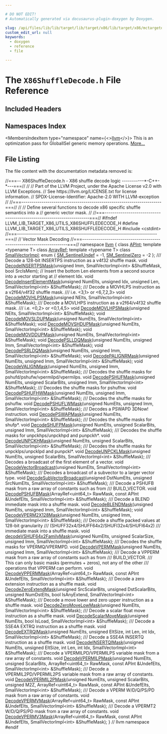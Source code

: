 ```yaml
---

# DO NOT EDIT!
# Automatically generated via docusaurus-plugin-doxygen by Doxygen.

slug: /api/files/lib/lib/target/lib/target/x86/lib/target/x86/mctargetdesc/x86shuffledecode-h
custom_edit_url: null
keywords:
  - doxygen
  - reference
  - file

---
```





# The `X86ShuffleDecode.h` File Reference

<DoxygenPage pluginConfig={pluginConfig}>



## Included Headers

<IncludesList>
<IncludesListItem
  filePath="cstdint"
  permalink=""
  isLocal="false" />
</IncludesList>

## Namespaces Index

<MembersIndex>

<MembersIndexItem
  type="namespace"
  name={<><a href="/docs/api/namespaces/llvm">llvm</a></>}>
This is an optimization pass for GlobalISel generic memory operations. <a href="/docs/api/namespaces/llvm/#details">More...</a>
</MembersIndexItem>

</MembersIndex>


## File Listing

The file content with the documentation metadata removed is:

<ProgramListing>

<Link id="l00001" /><CodeLine lineNumber="1"><span class="doxyHighlightComment">//===-- X86ShuffleDecode.h - X86 shuffle decode logic -----------&#42;-C++-&#42;---===//</span></CodeLine>
<Link id="l00002" /><CodeLine lineNumber="2"><span class="doxyHighlightComment">//</span></CodeLine>
<Link id="l00003" /><CodeLine lineNumber="3"><span class="doxyHighlightComment">// Part of the LLVM Project, under the Apache License v2.0 with LLVM Exceptions.</span></CodeLine>
<Link id="l00004" /><CodeLine lineNumber="4"><span class="doxyHighlightComment">// See https://llvm.org/LICENSE.txt for license information.</span></CodeLine>
<Link id="l00005" /><CodeLine lineNumber="5"><span class="doxyHighlightComment">// SPDX-License-Identifier: Apache-2.0 WITH LLVM-exception</span></CodeLine>
<Link id="l00006" /><CodeLine lineNumber="6"><span class="doxyHighlightComment">//</span></CodeLine>
<Link id="l00007" /><CodeLine lineNumber="7"><span class="doxyHighlightComment">//===----------------------------------------------------------------------===//</span></CodeLine>
<Link id="l00008" /><CodeLine lineNumber="8"><span class="doxyHighlightComment">//</span></CodeLine>
<Link id="l00009" /><CodeLine lineNumber="9"><span class="doxyHighlightComment">// Define several functions to decode x86 specific shuffle semantics into a</span></CodeLine>
<Link id="l00010" /><CodeLine lineNumber="10"><span class="doxyHighlightComment">// generic vector mask.</span></CodeLine>
<Link id="l00011" /><CodeLine lineNumber="11"><span class="doxyHighlightComment">//</span></CodeLine>
<Link id="l00012" /><CodeLine lineNumber="12"><span class="doxyHighlightComment">//===----------------------------------------------------------------------===//</span></CodeLine>
<Link id="l00013" /><CodeLine lineNumber="13"></CodeLine>
<Link id="l00014" /><CodeLine lineNumber="14"><span class="doxyHighlightPreprocessor">#ifndef LLVM&#95;LIB&#95;TARGET&#95;X86&#95;UTILS&#95;X86SHUFFLEDECODE&#95;H</span></CodeLine>
<Link id="l00015" /><CodeLine lineNumber="15"><span class="doxyHighlightPreprocessor">#define LLVM&#95;LIB&#95;TARGET&#95;X86&#95;UTILS&#95;X86SHUFFLEDECODE&#95;H</span></CodeLine>
<Link id="l00016" /><CodeLine lineNumber="16"></CodeLine>
<Link id="l00017" /><CodeLine lineNumber="17"><span class="doxyHighlightPreprocessor">#include &lt;cstdint&gt;</span></CodeLine>
<Link id="l00018" /><CodeLine lineNumber="18"></CodeLine>
<Link id="l00019" /><CodeLine lineNumber="19"><span class="doxyHighlightComment">//===----------------------------------------------------------------------===//</span></CodeLine>
<Link id="l00020" /><CodeLine lineNumber="20"><span class="doxyHighlightComment">//  Vector Mask Decoding</span></CodeLine>
<Link id="l00021" /><CodeLine lineNumber="21"><span class="doxyHighlightComment">//===----------------------------------------------------------------------===//</span></CodeLine>
<Link id="l00022" /><CodeLine lineNumber="22"></CodeLine>
<Link id="l00023" /><CodeLine lineNumber="23"><span class="doxyHighlightKeyword">namespace </span><span class="doxyHighlight"><a href="/docs/api/namespaces/llvm">llvm</a> &#123;</span></CodeLine>
<Link id="l00024" /><CodeLine lineNumber="24"><span class="doxyHighlightKeyword">class </span><span class="doxyHighlight"><a href="/docs/api/classes/llvm/apint">APInt</a>;</span></CodeLine>
<Link id="l00025" /><CodeLine lineNumber="25"><span class="doxyHighlightKeyword">template</span><span class="doxyHighlight"> &lt;</span><span class="doxyHighlightKeyword">typename</span><span class="doxyHighlight"> T&gt; </span><span class="doxyHighlightKeyword">class </span><span class="doxyHighlight"><a href="/docs/api/classes/llvm/arrayref">ArrayRef</a>;</span></CodeLine>
<Link id="l00026" /><CodeLine lineNumber="26"><span class="doxyHighlightKeyword">template</span><span class="doxyHighlight"> &lt;</span><span class="doxyHighlightKeyword">typename</span><span class="doxyHighlight"> T&gt; </span><span class="doxyHighlightKeyword">class </span><span class="doxyHighlight"><a href="/docs/api/classes/llvm/smallvectorimpl">SmallVectorImpl</a>;</span></CodeLine>
<Link id="l00027" /><CodeLine lineNumber="27"></CodeLine>
<Link id="l00028" /><CodeLine lineNumber="28" lineLink="/docs/api/namespaces/llvm/#afaddf811d44f58e7d0e16ca3266b8689a3f112d168d45b1ab58a80c2b9f7e6cb4"><span class="doxyHighlightKeyword">enum</span><span class="doxyHighlight"> &#123; <a href="/docs/api/namespaces/llvm/#afaddf811d44f58e7d0e16ca3266b8689a3f112d168d45b1ab58a80c2b9f7e6cb4">SM&#95;SentinelUndef</a> = -1, <a href="/docs/api/namespaces/llvm/#afaddf811d44f58e7d0e16ca3266b8689ac131901c70cd3380fd61a47415b58740">SM&#95;SentinelZero</a> = -2 &#125;;</span></CodeLine>
<Link id="l00029" /><CodeLine lineNumber="29"></CodeLine>
<Link id="l00030" /><CodeLine lineNumber="30"><span class="doxyHighlightComment">/// Decode a 128-bit INSERTPS instruction as a v4f32 shuffle mask.</span></CodeLine>
<Link id="l00031" /><CodeLine lineNumber="31"><span class="doxyHighlightKeywordType">void</span><span class="doxyHighlight"> <a href="/docs/api/namespaces/llvm/#a54d9df5550cc72e33765a9213af3a081">DecodeINSERTPSMask</a>(</span><span class="doxyHighlightKeywordType">unsigned</span><span class="doxyHighlight"> Imm, SmallVectorImpl&lt;int&gt; &amp;ShuffleMask,</span></CodeLine>
<Link id="l00032" /><CodeLine lineNumber="32"><span class="doxyHighlight">                        </span><span class="doxyHighlightKeywordType">bool</span><span class="doxyHighlight"> SrcIsMem);</span></CodeLine>
<Link id="l00033" /><CodeLine lineNumber="33"></CodeLine>
<Link id="l00034" /><CodeLine lineNumber="34"><span class="doxyHighlightComment">// Insert the bottom Len elements from a second source into a vector starting at</span></CodeLine>
<Link id="l00035" /><CodeLine lineNumber="35"><span class="doxyHighlightComment">// element Idx.</span></CodeLine>
<Link id="l00036" /><CodeLine lineNumber="36"><span class="doxyHighlightKeywordType">void</span><span class="doxyHighlight"> <a href="/docs/api/namespaces/llvm/#a13a4f002f67e507023190d6e72a7c738">DecodeInsertElementMask</a>(</span><span class="doxyHighlightKeywordType">unsigned</span><span class="doxyHighlight"> NumElts, </span><span class="doxyHighlightKeywordType">unsigned</span><span class="doxyHighlight"> Idx, </span><span class="doxyHighlightKeywordType">unsigned</span><span class="doxyHighlight"> Len,</span></CodeLine>
<Link id="l00037" /><CodeLine lineNumber="37"><span class="doxyHighlight">                             SmallVectorImpl&lt;int&gt; &amp;ShuffleMask);</span></CodeLine>
<Link id="l00038" /><CodeLine lineNumber="38"></CodeLine>
<Link id="l00039" /><CodeLine lineNumber="39"><span class="doxyHighlightComment">/// Decode a MOVHLPS instruction as a v2f64/v4f32 shuffle mask.</span></CodeLine>
<Link id="l00040" /><CodeLine lineNumber="40"><span class="doxyHighlightComment">/// i.e. &lt;3,1&gt; or &lt;6,7,2,3&gt;</span></CodeLine>
<Link id="l00041" /><CodeLine lineNumber="41"><span class="doxyHighlightKeywordType">void</span><span class="doxyHighlight"> <a href="/docs/api/namespaces/llvm/#a06757c13e2255f68dcc264f90e297866">DecodeMOVHLPSMask</a>(</span><span class="doxyHighlightKeywordType">unsigned</span><span class="doxyHighlight"> NElts, SmallVectorImpl&lt;int&gt; &amp;ShuffleMask);</span></CodeLine>
<Link id="l00042" /><CodeLine lineNumber="42"></CodeLine>
<Link id="l00043" /><CodeLine lineNumber="43"><span class="doxyHighlightComment">/// Decode a MOVLHPS instruction as a v2f64/v4f32 shuffle mask.</span></CodeLine>
<Link id="l00044" /><CodeLine lineNumber="44"><span class="doxyHighlightComment">/// i.e. &lt;0,2&gt; or &lt;0,1,4,5&gt;</span></CodeLine>
<Link id="l00045" /><CodeLine lineNumber="45"><span class="doxyHighlightKeywordType">void</span><span class="doxyHighlight"> <a href="/docs/api/namespaces/llvm/#a623ed11af9d5d9d002106a261964a616">DecodeMOVLHPSMask</a>(</span><span class="doxyHighlightKeywordType">unsigned</span><span class="doxyHighlight"> NElts, SmallVectorImpl&lt;int&gt; &amp;ShuffleMask);</span></CodeLine>
<Link id="l00046" /><CodeLine lineNumber="46"></CodeLine>
<Link id="l00047" /><CodeLine lineNumber="47"><span class="doxyHighlightKeywordType">void</span><span class="doxyHighlight"> <a href="/docs/api/namespaces/llvm/#ab771db4c5e178de23b77b6e30fb582c0">DecodeMOVSLDUPMask</a>(</span><span class="doxyHighlightKeywordType">unsigned</span><span class="doxyHighlight"> NumElts, SmallVectorImpl&lt;int&gt; &amp;ShuffleMask);</span></CodeLine>
<Link id="l00048" /><CodeLine lineNumber="48"></CodeLine>
<Link id="l00049" /><CodeLine lineNumber="49"><span class="doxyHighlightKeywordType">void</span><span class="doxyHighlight"> <a href="/docs/api/namespaces/llvm/#aee8aa7777eedc7487661fee12bf3e7c6">DecodeMOVSHDUPMask</a>(</span><span class="doxyHighlightKeywordType">unsigned</span><span class="doxyHighlight"> NumElts, SmallVectorImpl&lt;int&gt; &amp;ShuffleMask);</span></CodeLine>
<Link id="l00050" /><CodeLine lineNumber="50"></CodeLine>
<Link id="l00051" /><CodeLine lineNumber="51"><span class="doxyHighlightKeywordType">void</span><span class="doxyHighlight"> <a href="/docs/api/namespaces/llvm/#adcedbc2538f7e9666fa49dcc0a61375e">DecodeMOVDDUPMask</a>(</span><span class="doxyHighlightKeywordType">unsigned</span><span class="doxyHighlight"> NumElts, SmallVectorImpl&lt;int&gt; &amp;ShuffleMask);</span></CodeLine>
<Link id="l00052" /><CodeLine lineNumber="52"></CodeLine>
<Link id="l00053" /><CodeLine lineNumber="53"><span class="doxyHighlightKeywordType">void</span><span class="doxyHighlight"> <a href="/docs/api/namespaces/llvm/#abfe6c00814a6a08dcd4a68cbd2a934e4">DecodePSLLDQMask</a>(</span><span class="doxyHighlightKeywordType">unsigned</span><span class="doxyHighlight"> NumElts, </span><span class="doxyHighlightKeywordType">unsigned</span><span class="doxyHighlight"> Imm,</span></CodeLine>
<Link id="l00054" /><CodeLine lineNumber="54"><span class="doxyHighlight">                      SmallVectorImpl&lt;int&gt; &amp;ShuffleMask);</span></CodeLine>
<Link id="l00055" /><CodeLine lineNumber="55"></CodeLine>
<Link id="l00056" /><CodeLine lineNumber="56"><span class="doxyHighlightKeywordType">void</span><span class="doxyHighlight"> <a href="/docs/api/namespaces/llvm/#a4b5002b835149198532fc6ef6685e0b2">DecodePSRLDQMask</a>(</span><span class="doxyHighlightKeywordType">unsigned</span><span class="doxyHighlight"> NumElts, </span><span class="doxyHighlightKeywordType">unsigned</span><span class="doxyHighlight"> Imm,</span></CodeLine>
<Link id="l00057" /><CodeLine lineNumber="57"><span class="doxyHighlight">                      SmallVectorImpl&lt;int&gt; &amp;ShuffleMask);</span></CodeLine>
<Link id="l00058" /><CodeLine lineNumber="58"></CodeLine>
<Link id="l00059" /><CodeLine lineNumber="59"><span class="doxyHighlightKeywordType">void</span><span class="doxyHighlight"> <a href="/docs/api/namespaces/llvm/#ab489acbbe8913e85a72c328360e7b80b">DecodePALIGNRMask</a>(</span><span class="doxyHighlightKeywordType">unsigned</span><span class="doxyHighlight"> NumElts, </span><span class="doxyHighlightKeywordType">unsigned</span><span class="doxyHighlight"> Imm,</span></CodeLine>
<Link id="l00060" /><CodeLine lineNumber="60"><span class="doxyHighlight">                       SmallVectorImpl&lt;int&gt; &amp;ShuffleMask);</span></CodeLine>
<Link id="l00061" /><CodeLine lineNumber="61"></CodeLine>
<Link id="l00062" /><CodeLine lineNumber="62"><span class="doxyHighlightKeywordType">void</span><span class="doxyHighlight"> <a href="/docs/api/namespaces/llvm/#aa5190b9dbb3777bd0cbe9b17c1713a4b">DecodeVALIGNMask</a>(</span><span class="doxyHighlightKeywordType">unsigned</span><span class="doxyHighlight"> NumElts, </span><span class="doxyHighlightKeywordType">unsigned</span><span class="doxyHighlight"> Imm,</span></CodeLine>
<Link id="l00063" /><CodeLine lineNumber="63"><span class="doxyHighlight">                      SmallVectorImpl&lt;int&gt; &amp;ShuffleMask);</span></CodeLine>
<Link id="l00064" /><CodeLine lineNumber="64"></CodeLine>
<Link id="l00065" /><CodeLine lineNumber="65"><span class="doxyHighlightComment">/// Decodes the shuffle masks for pshufd/pshufw/vpermilpd/vpermilps.</span></CodeLine>
<Link id="l00066" /><CodeLine lineNumber="66"><span class="doxyHighlightKeywordType">void</span><span class="doxyHighlight"> <a href="/docs/api/namespaces/llvm/#ad9d7820c2d1fb15b4454f215980469c5">DecodePSHUFMask</a>(</span><span class="doxyHighlightKeywordType">unsigned</span><span class="doxyHighlight"> NumElts, </span><span class="doxyHighlightKeywordType">unsigned</span><span class="doxyHighlight"> ScalarBits, </span><span class="doxyHighlightKeywordType">unsigned</span><span class="doxyHighlight"> Imm,</span></CodeLine>
<Link id="l00067" /><CodeLine lineNumber="67"><span class="doxyHighlight">                     SmallVectorImpl&lt;int&gt; &amp;ShuffleMask);</span></CodeLine>
<Link id="l00068" /><CodeLine lineNumber="68"></CodeLine>
<Link id="l00069" /><CodeLine lineNumber="69"><span class="doxyHighlightComment">/// Decodes the shuffle masks for pshufhw.</span></CodeLine>
<Link id="l00070" /><CodeLine lineNumber="70"><span class="doxyHighlightKeywordType">void</span><span class="doxyHighlight"> <a href="/docs/api/namespaces/llvm/#ae6980ab306f3c6b311d1f4bd0153dcd6">DecodePSHUFHWMask</a>(</span><span class="doxyHighlightKeywordType">unsigned</span><span class="doxyHighlight"> NumElts, </span><span class="doxyHighlightKeywordType">unsigned</span><span class="doxyHighlight"> Imm,</span></CodeLine>
<Link id="l00071" /><CodeLine lineNumber="71"><span class="doxyHighlight">                       SmallVectorImpl&lt;int&gt; &amp;ShuffleMask);</span></CodeLine>
<Link id="l00072" /><CodeLine lineNumber="72"></CodeLine>
<Link id="l00073" /><CodeLine lineNumber="73"><span class="doxyHighlightComment">/// Decodes the shuffle masks for pshuflw.</span></CodeLine>
<Link id="l00074" /><CodeLine lineNumber="74"><span class="doxyHighlightKeywordType">void</span><span class="doxyHighlight"> <a href="/docs/api/namespaces/llvm/#a1ea81707249d1e52ad3605e971edbcd9">DecodePSHUFLWMask</a>(</span><span class="doxyHighlightKeywordType">unsigned</span><span class="doxyHighlight"> NumElts, </span><span class="doxyHighlightKeywordType">unsigned</span><span class="doxyHighlight"> Imm,</span></CodeLine>
<Link id="l00075" /><CodeLine lineNumber="75"><span class="doxyHighlight">                       SmallVectorImpl&lt;int&gt; &amp;ShuffleMask);</span></CodeLine>
<Link id="l00076" /><CodeLine lineNumber="76"></CodeLine>
<Link id="l00077" /><CodeLine lineNumber="77"><span class="doxyHighlightComment">/// Decodes a PSWAPD 3DNow! instruction.</span></CodeLine>
<Link id="l00078" /><CodeLine lineNumber="78"><span class="doxyHighlightKeywordType">void</span><span class="doxyHighlight"> <a href="/docs/api/namespaces/llvm/#a7e3f414df2509b831cd510b0269fcd81">DecodePSWAPMask</a>(</span><span class="doxyHighlightKeywordType">unsigned</span><span class="doxyHighlight"> NumElts, SmallVectorImpl&lt;int&gt; &amp;ShuffleMask);</span></CodeLine>
<Link id="l00079" /><CodeLine lineNumber="79"></CodeLine>
<Link id="l00080" /><CodeLine lineNumber="80"><span class="doxyHighlightComment">/// Decodes the shuffle masks for shufp&#42;.</span></CodeLine>
<Link id="l00081" /><CodeLine lineNumber="81"><span class="doxyHighlightKeywordType">void</span><span class="doxyHighlight"> <a href="/docs/api/namespaces/llvm/#ae6865b2aae273b40d7284034769da3d8">DecodeSHUFPMask</a>(</span><span class="doxyHighlightKeywordType">unsigned</span><span class="doxyHighlight"> NumElts, </span><span class="doxyHighlightKeywordType">unsigned</span><span class="doxyHighlight"> ScalarBits, </span><span class="doxyHighlightKeywordType">unsigned</span><span class="doxyHighlight"> Imm,</span></CodeLine>
<Link id="l00082" /><CodeLine lineNumber="82"><span class="doxyHighlight">                     SmallVectorImpl&lt;int&gt; &amp;ShuffleMask);</span></CodeLine>
<Link id="l00083" /><CodeLine lineNumber="83"></CodeLine>
<Link id="l00084" /><CodeLine lineNumber="84"><span class="doxyHighlightComment">/// Decodes the shuffle masks for unpckhps/unpckhpd and punpckh&#42;.</span></CodeLine>
<Link id="l00085" /><CodeLine lineNumber="85"><span class="doxyHighlightKeywordType">void</span><span class="doxyHighlight"> <a href="/docs/api/namespaces/llvm/#ac3e2417cd0c0945eb8ea230132174859">DecodeUNPCKHMask</a>(</span><span class="doxyHighlightKeywordType">unsigned</span><span class="doxyHighlight"> NumElts, </span><span class="doxyHighlightKeywordType">unsigned</span><span class="doxyHighlight"> ScalarBits,</span></CodeLine>
<Link id="l00086" /><CodeLine lineNumber="86"><span class="doxyHighlight">                      SmallVectorImpl&lt;int&gt; &amp;ShuffleMask);</span></CodeLine>
<Link id="l00087" /><CodeLine lineNumber="87"></CodeLine>
<Link id="l00088" /><CodeLine lineNumber="88"><span class="doxyHighlightComment">/// Decodes the shuffle masks for unpcklps/unpcklpd and punpckl&#42;.</span></CodeLine>
<Link id="l00089" /><CodeLine lineNumber="89"><span class="doxyHighlightKeywordType">void</span><span class="doxyHighlight"> <a href="/docs/api/namespaces/llvm/#abfba7ac64ff238335b6db60849e2fb74">DecodeUNPCKLMask</a>(</span><span class="doxyHighlightKeywordType">unsigned</span><span class="doxyHighlight"> NumElts, </span><span class="doxyHighlightKeywordType">unsigned</span><span class="doxyHighlight"> ScalarBits,</span></CodeLine>
<Link id="l00090" /><CodeLine lineNumber="90"><span class="doxyHighlight">                      SmallVectorImpl&lt;int&gt; &amp;ShuffleMask);</span></CodeLine>
<Link id="l00091" /><CodeLine lineNumber="91"></CodeLine>
<Link id="l00092" /><CodeLine lineNumber="92"><span class="doxyHighlightComment">/// Decodes a broadcast of the first element of a vector.</span></CodeLine>
<Link id="l00093" /><CodeLine lineNumber="93"><span class="doxyHighlightKeywordType">void</span><span class="doxyHighlight"> <a href="/docs/api/namespaces/llvm/#ae1c21c2047c2672172c2b469f4801bdf">DecodeVectorBroadcast</a>(</span><span class="doxyHighlightKeywordType">unsigned</span><span class="doxyHighlight"> NumElts, SmallVectorImpl&lt;int&gt; &amp;ShuffleMask);</span></CodeLine>
<Link id="l00094" /><CodeLine lineNumber="94"></CodeLine>
<Link id="l00095" /><CodeLine lineNumber="95"><span class="doxyHighlightComment">/// Decodes a broadcast of a subvector to a larger vector type.</span></CodeLine>
<Link id="l00096" /><CodeLine lineNumber="96"><span class="doxyHighlightKeywordType">void</span><span class="doxyHighlight"> <a href="/docs/api/namespaces/llvm/#abd0284b76f8abda19007d5c30d460fc2">DecodeSubVectorBroadcast</a>(</span><span class="doxyHighlightKeywordType">unsigned</span><span class="doxyHighlight"> DstNumElts, </span><span class="doxyHighlightKeywordType">unsigned</span><span class="doxyHighlight"> SrcNumElts,</span></CodeLine>
<Link id="l00097" /><CodeLine lineNumber="97"><span class="doxyHighlight">                              SmallVectorImpl&lt;int&gt; &amp;ShuffleMask);</span></CodeLine>
<Link id="l00098" /><CodeLine lineNumber="98"></CodeLine>
<Link id="l00099" /><CodeLine lineNumber="99"><span class="doxyHighlightComment">/// Decode a PSHUFB mask from a raw array of constants such as from</span></CodeLine>
<Link id="l00100" /><CodeLine lineNumber="100"><span class="doxyHighlightComment">/// BUILD&#95;VECTOR.</span></CodeLine>
<Link id="l00101" /><CodeLine lineNumber="101"><span class="doxyHighlightKeywordType">void</span><span class="doxyHighlight"> <a href="/docs/api/namespaces/llvm/#afb680fe35fd4d397b7d0674c45861008">DecodePSHUFBMask</a>(ArrayRef&lt;uint64&#95;t&gt; RawMask, </span><span class="doxyHighlightKeyword">const</span><span class="doxyHighlight"> APInt &amp;UndefElts,</span></CodeLine>
<Link id="l00102" /><CodeLine lineNumber="102"><span class="doxyHighlight">                      SmallVectorImpl&lt;int&gt; &amp;ShuffleMask);</span></CodeLine>
<Link id="l00103" /><CodeLine lineNumber="103"></CodeLine>
<Link id="l00104" /><CodeLine lineNumber="104"><span class="doxyHighlightComment">/// Decode a BLEND immediate mask into a shuffle mask.</span></CodeLine>
<Link id="l00105" /><CodeLine lineNumber="105"><span class="doxyHighlightKeywordType">void</span><span class="doxyHighlight"> <a href="/docs/api/namespaces/llvm/#a3d97ec8d51a9f56c4a2cff1f7a567b4e">DecodeBLENDMask</a>(</span><span class="doxyHighlightKeywordType">unsigned</span><span class="doxyHighlight"> NumElts, </span><span class="doxyHighlightKeywordType">unsigned</span><span class="doxyHighlight"> Imm,</span></CodeLine>
<Link id="l00106" /><CodeLine lineNumber="106"><span class="doxyHighlight">                     SmallVectorImpl&lt;int&gt; &amp;ShuffleMask);</span></CodeLine>
<Link id="l00107" /><CodeLine lineNumber="107"></CodeLine>
<Link id="l00108" /><CodeLine lineNumber="108"><span class="doxyHighlightKeywordType">void</span><span class="doxyHighlight"> <a href="/docs/api/namespaces/llvm/#a56561a06c5e189905d213a05a0ab9273">DecodeVPERM2X128Mask</a>(</span><span class="doxyHighlightKeywordType">unsigned</span><span class="doxyHighlight"> NumElts, </span><span class="doxyHighlightKeywordType">unsigned</span><span class="doxyHighlight"> Imm,</span></CodeLine>
<Link id="l00109" /><CodeLine lineNumber="109"><span class="doxyHighlight">                          SmallVectorImpl&lt;int&gt; &amp;ShuffleMask);</span></CodeLine>
<Link id="l00110" /><CodeLine lineNumber="110"></CodeLine>
<Link id="l00111" /><CodeLine lineNumber="111"><span class="doxyHighlightComment">/// Decode a shuffle packed values at 128-bit granularity</span></CodeLine>
<Link id="l00112" /><CodeLine lineNumber="112"><span class="doxyHighlightComment">/// (SHUFF32x4/SHUFF64x2/SHUFI32x4/SHUFI64x2)</span></CodeLine>
<Link id="l00113" /><CodeLine lineNumber="113"><span class="doxyHighlightComment">/// immediate mask into a shuffle mask.</span></CodeLine>
<Link id="l00114" /><CodeLine lineNumber="114"><span class="doxyHighlightKeywordType">void</span><span class="doxyHighlight"> <a href="/docs/api/namespaces/llvm/#a3df0419215a6ed24a6c29f8cf25aa4e5">decodeVSHUF64x2FamilyMask</a>(</span><span class="doxyHighlightKeywordType">unsigned</span><span class="doxyHighlight"> NumElts, </span><span class="doxyHighlightKeywordType">unsigned</span><span class="doxyHighlight"> ScalarSize,</span></CodeLine>
<Link id="l00115" /><CodeLine lineNumber="115"><span class="doxyHighlight">                               </span><span class="doxyHighlightKeywordType">unsigned</span><span class="doxyHighlight"> Imm, SmallVectorImpl&lt;int&gt; &amp;ShuffleMask);</span></CodeLine>
<Link id="l00116" /><CodeLine lineNumber="116"></CodeLine>
<Link id="l00117" /><CodeLine lineNumber="117"><span class="doxyHighlightComment">/// Decodes the shuffle masks for VPERMQ/VPERMPD.</span></CodeLine>
<Link id="l00118" /><CodeLine lineNumber="118"><span class="doxyHighlightKeywordType">void</span><span class="doxyHighlight"> <a href="/docs/api/namespaces/llvm/#a3e3f786bc082e1485e1a863aab736513">DecodeVPERMMask</a>(</span><span class="doxyHighlightKeywordType">unsigned</span><span class="doxyHighlight"> NumElts, </span><span class="doxyHighlightKeywordType">unsigned</span><span class="doxyHighlight"> Imm,</span></CodeLine>
<Link id="l00119" /><CodeLine lineNumber="119"><span class="doxyHighlight">                     SmallVectorImpl&lt;int&gt; &amp;ShuffleMask);</span></CodeLine>
<Link id="l00120" /><CodeLine lineNumber="120"></CodeLine>
<Link id="l00121" /><CodeLine lineNumber="121"><span class="doxyHighlightComment">/// Decode a VPPERM mask from a raw array of constants such as from</span></CodeLine>
<Link id="l00122" /><CodeLine lineNumber="122"><span class="doxyHighlightComment">/// BUILD&#95;VECTOR.</span></CodeLine>
<Link id="l00123" /><CodeLine lineNumber="123"><span class="doxyHighlightComment">/// This can only basic masks (permutes + zeros), not any of the other</span></CodeLine>
<Link id="l00124" /><CodeLine lineNumber="124"><span class="doxyHighlightComment">/// operations that VPPERM can perform.</span></CodeLine>
<Link id="l00125" /><CodeLine lineNumber="125"><span class="doxyHighlightKeywordType">void</span><span class="doxyHighlight"> <a href="/docs/api/namespaces/llvm/#ab2ea0deda81eb9adf593b817b901fc1e">DecodeVPPERMMask</a>(ArrayRef&lt;uint64&#95;t&gt; RawMask, </span><span class="doxyHighlightKeyword">const</span><span class="doxyHighlight"> APInt &amp;UndefElts,</span></CodeLine>
<Link id="l00126" /><CodeLine lineNumber="126"><span class="doxyHighlight">                      SmallVectorImpl&lt;int&gt; &amp;ShuffleMask);</span></CodeLine>
<Link id="l00127" /><CodeLine lineNumber="127"></CodeLine>
<Link id="l00128" /><CodeLine lineNumber="128"><span class="doxyHighlightComment">/// Decode a zero extension instruction as a shuffle mask.</span></CodeLine>
<Link id="l00129" /><CodeLine lineNumber="129"><span class="doxyHighlightKeywordType">void</span><span class="doxyHighlight"> <a href="/docs/api/namespaces/llvm/#a01ddb8ea0c52fea9a3e87e46a10d00d8">DecodeZeroExtendMask</a>(</span><span class="doxyHighlightKeywordType">unsigned</span><span class="doxyHighlight"> SrcScalarBits, </span><span class="doxyHighlightKeywordType">unsigned</span><span class="doxyHighlight"> DstScalarBits,</span></CodeLine>
<Link id="l00130" /><CodeLine lineNumber="130"><span class="doxyHighlight">                          </span><span class="doxyHighlightKeywordType">unsigned</span><span class="doxyHighlight"> NumDstElts, </span><span class="doxyHighlightKeywordType">bool</span><span class="doxyHighlight"> IsAnyExtend,</span></CodeLine>
<Link id="l00131" /><CodeLine lineNumber="131"><span class="doxyHighlight">                          SmallVectorImpl&lt;int&gt; &amp;ShuffleMask);</span></CodeLine>
<Link id="l00132" /><CodeLine lineNumber="132"></CodeLine>
<Link id="l00133" /><CodeLine lineNumber="133"><span class="doxyHighlightComment">/// Decode a move lower and zero upper instruction as a shuffle mask.</span></CodeLine>
<Link id="l00134" /><CodeLine lineNumber="134"><span class="doxyHighlightKeywordType">void</span><span class="doxyHighlight"> <a href="/docs/api/namespaces/llvm/#a117aeb7b7429c5d944a693fbb4d1ac19">DecodeZeroMoveLowMask</a>(</span><span class="doxyHighlightKeywordType">unsigned</span><span class="doxyHighlight"> NumElts, SmallVectorImpl&lt;int&gt; &amp;ShuffleMask);</span></CodeLine>
<Link id="l00135" /><CodeLine lineNumber="135"></CodeLine>
<Link id="l00136" /><CodeLine lineNumber="136"><span class="doxyHighlightComment">/// Decode a scalar float move instruction as a shuffle mask.</span></CodeLine>
<Link id="l00137" /><CodeLine lineNumber="137"><span class="doxyHighlightKeywordType">void</span><span class="doxyHighlight"> <a href="/docs/api/namespaces/llvm/#aaf783c4560c5874f3a0faa0036b2f00e">DecodeScalarMoveMask</a>(</span><span class="doxyHighlightKeywordType">unsigned</span><span class="doxyHighlight"> NumElts, </span><span class="doxyHighlightKeywordType">bool</span><span class="doxyHighlight"> IsLoad,</span></CodeLine>
<Link id="l00138" /><CodeLine lineNumber="138"><span class="doxyHighlight">                          SmallVectorImpl&lt;int&gt; &amp;ShuffleMask);</span></CodeLine>
<Link id="l00139" /><CodeLine lineNumber="139"></CodeLine>
<Link id="l00140" /><CodeLine lineNumber="140"><span class="doxyHighlightComment">/// Decode a SSE4A EXTRQ instruction as a shuffle mask.</span></CodeLine>
<Link id="l00141" /><CodeLine lineNumber="141"><span class="doxyHighlightKeywordType">void</span><span class="doxyHighlight"> <a href="/docs/api/namespaces/llvm/#a3f561be3774824a1538c872d6b111718">DecodeEXTRQIMask</a>(</span><span class="doxyHighlightKeywordType">unsigned</span><span class="doxyHighlight"> NumElts, </span><span class="doxyHighlightKeywordType">unsigned</span><span class="doxyHighlight"> EltSize, </span><span class="doxyHighlightKeywordType">int</span><span class="doxyHighlight"> Len, </span><span class="doxyHighlightKeywordType">int</span><span class="doxyHighlight"> Idx,</span></CodeLine>
<Link id="l00142" /><CodeLine lineNumber="142"><span class="doxyHighlight">                      SmallVectorImpl&lt;int&gt; &amp;ShuffleMask);</span></CodeLine>
<Link id="l00143" /><CodeLine lineNumber="143"></CodeLine>
<Link id="l00144" /><CodeLine lineNumber="144"><span class="doxyHighlightComment">/// Decode a SSE4A INSERTQ instruction as a shuffle mask.</span></CodeLine>
<Link id="l00145" /><CodeLine lineNumber="145"><span class="doxyHighlightKeywordType">void</span><span class="doxyHighlight"> <a href="/docs/api/namespaces/llvm/#a853d1016b3f70fa9b00fbac31da2cc70">DecodeINSERTQIMask</a>(</span><span class="doxyHighlightKeywordType">unsigned</span><span class="doxyHighlight"> NumElts, </span><span class="doxyHighlightKeywordType">unsigned</span><span class="doxyHighlight"> EltSize, </span><span class="doxyHighlightKeywordType">int</span><span class="doxyHighlight"> Len, </span><span class="doxyHighlightKeywordType">int</span><span class="doxyHighlight"> Idx,</span></CodeLine>
<Link id="l00146" /><CodeLine lineNumber="146"><span class="doxyHighlight">                        SmallVectorImpl&lt;int&gt; &amp;ShuffleMask);</span></CodeLine>
<Link id="l00147" /><CodeLine lineNumber="147"></CodeLine>
<Link id="l00148" /><CodeLine lineNumber="148"><span class="doxyHighlightComment">/// Decode a VPERMILPD/VPERMILPS variable mask from a raw array of constants.</span></CodeLine>
<Link id="l00149" /><CodeLine lineNumber="149"><span class="doxyHighlightKeywordType">void</span><span class="doxyHighlight"> <a href="/docs/api/namespaces/llvm/#a19ed1906d1fc3026d1bf29313dfcfa68">DecodeVPERMILPMask</a>(</span><span class="doxyHighlightKeywordType">unsigned</span><span class="doxyHighlight"> NumElts, </span><span class="doxyHighlightKeywordType">unsigned</span><span class="doxyHighlight"> ScalarBits,</span></CodeLine>
<Link id="l00150" /><CodeLine lineNumber="150"><span class="doxyHighlight">                        ArrayRef&lt;uint64&#95;t&gt; RawMask, </span><span class="doxyHighlightKeyword">const</span><span class="doxyHighlight"> APInt &amp;UndefElts,</span></CodeLine>
<Link id="l00151" /><CodeLine lineNumber="151"><span class="doxyHighlight">                        SmallVectorImpl&lt;int&gt; &amp;ShuffleMask);</span></CodeLine>
<Link id="l00152" /><CodeLine lineNumber="152"></CodeLine>
<Link id="l00153" /><CodeLine lineNumber="153"><span class="doxyHighlightComment">/// Decode a VPERMIL2PD/VPERMIL2PS variable mask from a raw array of constants.</span></CodeLine>
<Link id="l00154" /><CodeLine lineNumber="154"><span class="doxyHighlightKeywordType">void</span><span class="doxyHighlight"> <a href="/docs/api/namespaces/llvm/#a5fb0db87ada1b48888e070c009007845">DecodeVPERMIL2PMask</a>(</span><span class="doxyHighlightKeywordType">unsigned</span><span class="doxyHighlight"> NumElts, </span><span class="doxyHighlightKeywordType">unsigned</span><span class="doxyHighlight"> ScalarBits, </span><span class="doxyHighlightKeywordType">unsigned</span><span class="doxyHighlight"> M2Z,</span></CodeLine>
<Link id="l00155" /><CodeLine lineNumber="155"><span class="doxyHighlight">                         ArrayRef&lt;uint64&#95;t&gt; RawMask, </span><span class="doxyHighlightKeyword">const</span><span class="doxyHighlight"> APInt &amp;UndefElts,</span></CodeLine>
<Link id="l00156" /><CodeLine lineNumber="156"><span class="doxyHighlight">                         SmallVectorImpl&lt;int&gt; &amp;ShuffleMask);</span></CodeLine>
<Link id="l00157" /><CodeLine lineNumber="157"></CodeLine>
<Link id="l00158" /><CodeLine lineNumber="158"><span class="doxyHighlightComment">/// Decode a VPERM W/D/Q/PS/PD mask from a raw array of constants.</span></CodeLine>
<Link id="l00159" /><CodeLine lineNumber="159"><span class="doxyHighlightKeywordType">void</span><span class="doxyHighlight"> <a href="/docs/api/namespaces/llvm/#a9b736243d275dddeb7c434f0b03841bf">DecodeVPERMVMask</a>(ArrayRef&lt;uint64&#95;t&gt; RawMask, </span><span class="doxyHighlightKeyword">const</span><span class="doxyHighlight"> APInt &amp;UndefElts,</span></CodeLine>
<Link id="l00160" /><CodeLine lineNumber="160"><span class="doxyHighlight">                      SmallVectorImpl&lt;int&gt; &amp;ShuffleMask);</span></CodeLine>
<Link id="l00161" /><CodeLine lineNumber="161"></CodeLine>
<Link id="l00162" /><CodeLine lineNumber="162"><span class="doxyHighlightComment">/// Decode a VPERMT2 W/D/Q/PS/PD mask from a raw array of constants.</span></CodeLine>
<Link id="l00163" /><CodeLine lineNumber="163"><span class="doxyHighlightKeywordType">void</span><span class="doxyHighlight"> <a href="/docs/api/namespaces/llvm/#a33cfdeaaf372a893845f4283d8b38721">DecodeVPERMV3Mask</a>(ArrayRef&lt;uint64&#95;t&gt; RawMask, </span><span class="doxyHighlightKeyword">const</span><span class="doxyHighlight"> APInt &amp;UndefElts,</span></CodeLine>
<Link id="l00164" /><CodeLine lineNumber="164"><span class="doxyHighlight">                      SmallVectorImpl&lt;int&gt; &amp;ShuffleMask);</span></CodeLine>
<Link id="l00165" /><CodeLine lineNumber="165"><span class="doxyHighlight">&#125; </span><span class="doxyHighlightComment">// llvm namespace</span></CodeLine>
<Link id="l00166" /><CodeLine lineNumber="166"></CodeLine>
<Link id="l00167" /><CodeLine lineNumber="167"><span class="doxyHighlightPreprocessor">#endif</span></CodeLine>

</ProgramListing>


</DoxygenPage>

